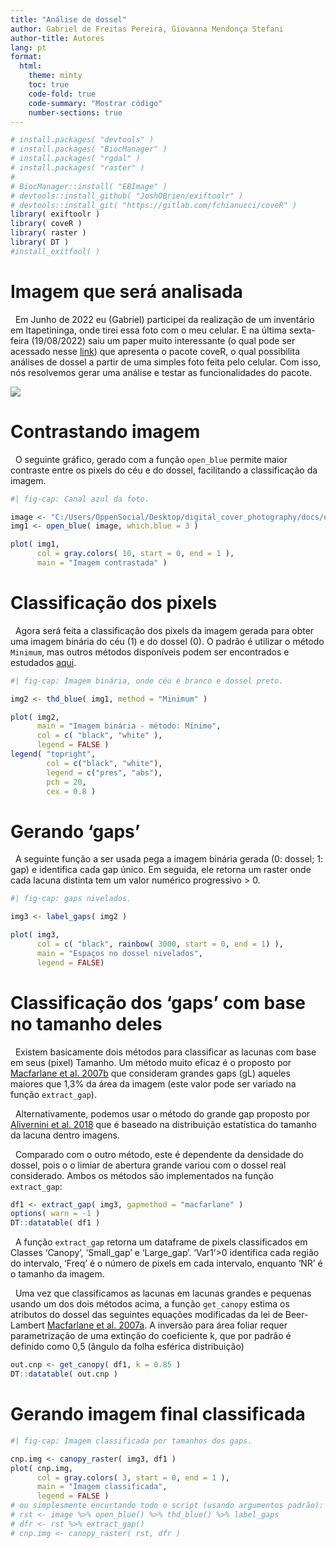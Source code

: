 ```yaml
---
title: "Análise de dossel"
author: Gabriel de Freitas Pereira, Giovanna Mendonça Stefani 
author-title: Autores
lang: pt
format:
  html:
    theme: minty
    toc: true
    code-fold: true
    code-summary: "Mostrar código"
    number-sections: true
---
```


```r
# install.packages( "devtools" )
# install.packages( "BiocManager" )
# install.packages( "rgdal" )
# install.packages( "raster" )
# 
# BiocManager::install( "EBImage" )
# devtools::install_github( "JoshOBrien/exiftoolr" )
# devtools::install_git( "https://gitlab.com/fchianucci/coveR" )
library( exiftoolr )
library( coveR )
library( raster ) 
library( DT )
#install_exitfool( ) 
```

# Imagem que será analisada

\  Em Junho de 2022 eu (Gabriel) participei da realização de um inventário em Itapetininga, onde tirei essa foto com o meu celular. E na última sexta-feira (19/08/2022) saiu um paper muito interessante (o qual pode ser acessado nesse [link](https://www.biorxiv.org/content/10.1101/2022.01.13.475850v1)) que apresenta o pacote coveR, o qual possibilita análises de dossel a partir de uma simples foto feita pelo celular. Com isso, nós resolvemos gerar uma análise e testar as funcionalidades do pacote.

![](eucaliptos_itapetininga.jpeg)

# Contrastando imagem

\  O seguinte gráfico, gerado com a função `open_blue` permite maior contraste entre os pixels do céu e do dossel, facilitando a classificação da imagem.

```r
#| fig-cap: Canal azul da foto.

image <- "C:/Users/OppenSocial/Desktop/digital_cover_photography/docs/eucaliptos_itapetininga.jpeg"
img1 <- open_blue( image, which.blue = 3 )

plot( img1, 
      col = gray.colors( 10, start = 0, end = 1 ), 
      main = "Imagem contrastada" )
```

# Classificação dos pixels

\  Agora será feita a classificação dos pixels da imagem gerada para obter uma imagem binária do céu (1) e do dossel (0). O padrão é utilizar o método `Minimum`, mas outros métodos disponíveis podem ser encontrados e estudados [aqui](https://imagej.net/plugins/auto-threshold).

```r
#| fig-cap: Imagem binária, onde céu é branco e dossel preto.

img2 <- thd_blue( img1, method = "Minimum" )

plot( img2, 
      main = "Imagem binária - método: Mínimo", 
      col = c( "black", "white" ), 
      legend = FALSE )
legend( "topright", 
        col = c("black", "white"),
        legend = c("pres", "abs"), 
        pch = 20, 
        cex = 0.8 )
```

# Gerando 'gaps'

\  A seguinte função a ser usada pega a imagem binária gerada (0: dossel; 1: gap) e identifica cada gap único. Em seguida, ele retorna um raster onde cada lacuna distinta tem um valor numérico progressivo > 0.

```r
#| fig-cap: gaps nivelados.

img3 <- label_gaps( img2 )

plot( img3, 
      col = c( "black", rainbow( 3000, start = 0, end = 1) ), 
      main = "Espaços no dossel nivelados",
      legend = FALSE)
```

# Classificação dos 'gaps' com base no tamanho deles

\  Existem basicamente dois métodos para classificar as lacunas com base em seus (pixel)
Tamanho. Um método muito eficaz é o proposto por [Macfarlane et al. 2007b](https://www.sciencedirect.com/science/article/abs/pii/S0168192307001177)
que consideram grandes gaps (gL) aqueles maiores que 1,3% da área da imagem (este
valor pode ser variado na função `extract_gap`).

\  Alternativamente, podemos usar o método do grande gap proposto por [Alivernini et al. 2018](https://link.springer.com/article/10.1007/s00468-018-1666-3)
que é baseado na distribuição estatística do tamanho da lacuna dentro
imagens.

\  Comparado com o outro método, este é dependente da densidade do dossel, pois o
o limiar de abertura grande variou com o dossel real considerado.
Ambos os métodos são implementados na função `extract_gap`:

```r
df1 <- extract_gap( img3, gapmethod = "macfarlane" ) 
options( warn = -1 )
DT::datatable( df1 ) 
```

\  A função `extract_gap` retorna um dataframe de pixels classificados em
Classes ‘Canopy’, ‘Small_gap’ e ‘Large_gap’. 'Var1'>0 identifica cada
região do intervalo, 'Freq' é o número de pixels em cada intervalo, enquanto 'NR' é
o tamanho da imagem.

\  Uma vez que classificamos as lacunas em lacunas grandes e pequenas usando um dos dois
métodos acima, a função `get_canopy` estima os atributos do dossel
das seguintes equações modificadas da lei de Beer-Lambert [Macfarlane et al. 2007a](https://www.sciencedirect.com/science/article/abs/pii/S0168192306003376).
A inversão para área foliar requer parametrização de uma extinção
do coeficiente k, que por padrão é definido como 0,5 (ângulo da folha esférica
distribuição)

```r
out.cnp <- get_canopy( df1, k = 0.85 )
DT::datatable( out.cnp )
```

# Gerando imagem final classificada

```r
#| fig-cap: Imagem classificada por tamanhos dos gaps.

cnp.img <- canopy_raster( img3, df1 )
plot( cnp.img, 
      col = gray.colors( 3, start = 0, end = 1 ),
      main = "Imagem classificada",
      legend = FALSE )
# ou simplesmente encurtando todo o script (usando argumentos padrão):
# rst <- image %>% open_blue() %>% thd_blue() %>% label_gaps
# dfr <- rst %>% extract_gap()
# cnp.img <- canopy_raster( rst, dfr )
```

